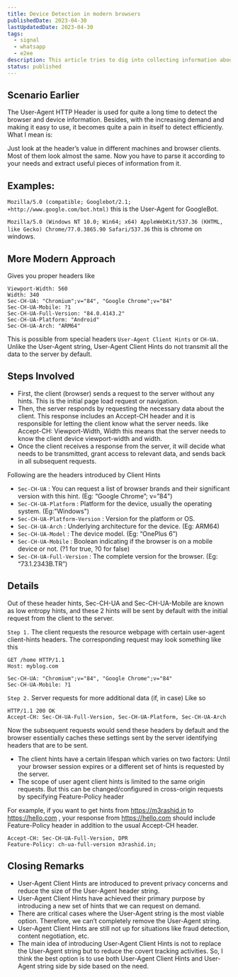 ```yaml
---
title: Device Detection in modern browsers
publishedDate: 2023-04-30
lastUpdatedDate: 2023-04-30
tags:
  - signal
  - whatsapp
  - e2ee
description: This article tries to dig into collecting information about the user's current system architecture (OS), browser, window dimensions etc.
status: published
---
```


## Scenario Earlier
The User-Agent HTTP Header is used for quite a long time to detect the browser and device information. Besides, with the increasing demand and making it easy to use, it becomes quite a pain in itself to detect efficiently. What I mean is:

Just look at the header’s value in different machines and browser clients. Most of them look almost the same. Now you have to parse it according to your needs and extract useful pieces of information from it.

## Examples:

`Mozilla/5.0 (compatible; Googlebot/2.1; +http://www.google.com/bot.html)` this is the User-Agent for GoogleBot.

`Mozilla/5.0 (Windows NT 10.0; Win64; x64) AppleWebKit/537.36 (KHTML, like Gecko) Chrome/77.0.3865.90 Safari/537.36` this is chrome on windows.

## More Modern Approach
Gives you proper headers like

```http
Viewport-Width: 560
Width: 340
Sec-CH-UA: "Chromium";v="84", "Google Chrome";v="84"
Sec-CH-UA-Mobile: ?1
Sec-CH-UA-Full-Version: "84.0.4143.2"
Sec-CH-UA-Platform: "Android"
Sec-CH-UA-Arch: "ARM64"
```

This is possible from special headers `User-Agent Client Hints` or `CH-UA.` Unlike the User-Agent string, User-Agent Client Hints do not transmit all the data to the server by default.

## Steps Involved
- First, the client (browser) sends a request to the server without any hints. This is the initial page load request or navigation.
- Then, the server responds by requesting the necessary data about the client. This response includes an Accept-CH header and it is responsible for letting the client know what the server needs. like Accept-CH: Viewport-Width, Width this means that the server needs to know the client device viewport-width and width.
- Once the client receives a response from the server, it will decide what needs to be transmitted, grant access to relevant data, and sends back in all subsequent requests.

Following are the headers introduced by Client Hints

- `Sec-CH-UA` : You can request a list of browser brands and their significant version with this hint. (Eg: “Google Chrome”; v=”84")
- `Sec-CH-UA-Platform` : Platform for the device, usually the operating system. (Eg:"Windows")
- `Sec-CH-UA-Platform-Version` : Version for the platform or OS.
- `Sec-CH-UA-Arch` : Underlying architecture for the device. (Eg: ARM64)
- `Sec-CH-UA-Model` : The device model. (Eg: “OnePlus 6”)
- `Sec-CH-UA-Mobile` : Boolean indicating if the browser is on a mobile device or not. (?1 for true, ?0 for false)
- `Sec-CH-UA-Full-Version` : The complete version for the browser. (Eg: “73.1.2343B.TR”)

## Details
Out of these header hints, Sec-CH-UA and Sec-CH-UA-Mobile are known as low entropy hints, and these 2 hints will be sent by default with the initial request from the client to the server.

`Step 1.` The client requests the resource webpage with certain user-agent client-hints headers. The corresponding request may look something like this
```http
GET /home HTTP/1.1
Host: myblog.com

Sec-CH-UA: "Chromium";v="84", "Google Chrome";v="84"
Sec-CH-UA-Mobile: ?1
```

`Step 2.` Server requests for more additional data (if, in case) Like so
```http
HTTP/1.1 200 OK
Accept-CH: Sec-CH-UA-Full-Version, Sec-CH-UA-Platform, Sec-CH-UA-Arch
```
Now the subsequent requests would send these headers by default and the browser essentially caches these settings sent by the server identifying headers that are to be sent.
- The client hints have a certain lifespan which varies on two factors: Until your browser session expires or a different set of hints is requested by the server.
- The scope of user agent client hints is limited to the same origin requests. But this can be changed/configured in cross-origin requests by specifying Feature-Policy header

For example, if you want to get hints from https://m3rashid.in to https://hello.com , your response from https://hello.com should include Feature-Policy header in addition to the usual Accept-CH header.

```http
Accept-CH: Sec-CH-UA-Full-Version, DPR
Feature-Policy: ch-ua-full-version m3rashid.in;
```
## Closing Remarks
- User-Agent Client Hints are introduced to prevent privacy concerns and reduce the size of the User-Agent header string.
- User-Agent Client Hints have achieved their primary purpose by introducing a new set of hints that we can request on demand.
- There are critical cases where the User-Agent string is the most viable option. Therefore, we can’t completely remove the User-Agent string.
- User-Agent Client Hints are still not up for situations like fraud detection, content negotiation, etc.
- The main idea of introducing User-Agent Client Hints is not to replace the User-Agent string but to reduce the covert tracking activities. So, I think the best option is to use both User-Agent Client Hints and User-Agent string side by side based on the need.
